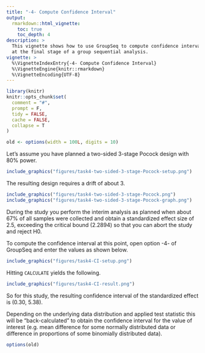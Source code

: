 ---
title: "-4- Compute Confidence Interval"
output:
  rmarkdown::html_vignette:
    toc: true
    toc_depth: 4
description: >
  This vignette shows how to use GroupSeq to compute confidence intervals
  at the final stage of a group sequential analysis.
vignette: >
  %\VignetteIndexEntry{-4- Compute Confidence Interval}
  %\VignetteEngine{knitr::rmarkdown}
  %\VignetteEncoding{UTF-8}
---

```{r knitr-setup, include = FALSE}
library(knitr)
knitr::opts_chunk$set(
  comment = "#",
  prompt = F,
  tidy = FALSE,
  cache = FALSE,
  collapse = T
)

old <- options(width = 100L, digits = 10)
```

Let's assume you have planned a two-sided 3-stage Pocock design with 80% power.

```{r, out.width = "35%", echo = FALSE}
include_graphics("figures/task4-two-sided-3-stage-Pocock-setup.png")
```

The resulting design requires a drift of about 3.

```{r, out.width = c("55%", "38%"), echo = FALSE,fig.show="hold"}
include_graphics("figures/task4-two-sided-3-stage-Pocock.png")
include_graphics("figures/task4-two-sided-3-stage-Pocock-graph.png")
```

During the study you perform the interim analysis as planned when about 67% of
all samples were collected and obtain a standardized effect size of 2.5, exceeding
the critical bound (2.2894) so that you can abort the study and reject H0.

To compute the confidence interval at this point, open option -4- of GroupSeq and
enter the values as shown below.

```{r, out.width = "45%", echo = FALSE}
include_graphics("figures/task4-CI-setup.png")
```

Hitting `CALCULATE` yields the following.

```{r, out.width = "50%", echo = FALSE}
include_graphics("figures/task4-CI-result.png")
```

So for this study, the resulting confidence interval of the standardized
effect is (0.30, 5.38).

Depending on the underlying data distribution and applied
test statistic this will be "back-calculated" to obtain the confidence interval
for the value of interest (e.g. mean difference for some normally distributed
data or difference in proportions of some binomially distributed data).


```{r, include = FALSE}
options(old)
```